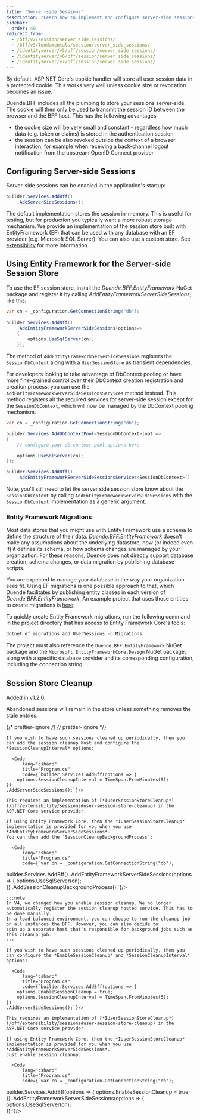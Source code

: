 ```yaml
---
title: "Server-side Sessions"
description: "Learn how to implement and configure server-side sessions in BFF to manage user session data storage and enable session revocation capabilities"
sidebar:
  order: 40
redirect_from:
  - /bff/v2/session/server_side_sessions/
  - /bff/v3/fundamentals/session/server_side_sessions/
  - /identityserver/v5/bff/session/server_side_sessions/
  - /identityserver/v6/bff/session/server_side_sessions/
  - /identityserver/v7/bff/session/server_side_sessions/
---
```


By default, ASP.NET Core's cookie handler will store all user session data in a protected cookie. This works very well unless cookie size or revocation becomes an issue.

Duende.BFF includes all the plumbing to store your sessions server-side. The cookie will then only be used to transmit the session ID between the browser and the BFF host. This has the following advantages

* the cookie size will be very small and constant - regardless how much data (e.g. token or claims) is stored in the authentication session
* the session can be also revoked outside the context of a browser interaction, for example when receiving a back-channel logout notification from the upstream OpenID Connect provider

## Configuring Server-side Sessions

Server-side sessions can be enabled in the application's startup:

```csharp
builder.Services.AddBff()
    .AddServerSideSessions();
```

The default implementation stores the session in-memory. This is useful for testing, but for production you typically want a more robust storage mechanism. We provide an implementation of the session store built with EntityFramework (EF) that can be used with any database with an EF provider (e.g. Microsoft SQL Server). You can also use a custom store. See [extensibility](/bff/extensibility/sessions.md#user-session-store) for more information.

## Using Entity Framework for the Server-side Session Store

To use the EF session store, install the *Duende.BFF.EntityFramework* NuGet package and register it by calling *AddEntityFrameworkServerSideSessions*, like this:

```csharp
var cn = _configuration.GetConnectionString("db");
        
builder.Services.AddBff()
    .AddEntityFrameworkServerSideSessions(options=> 
    {
        options.UseSqlServer(cn);        
    });
```
The method of `AddEntityFrameworkServerSideSessions` registers the `SessionDbContext` along with a `UserSessionStore` as transient dependencies.

For developers looking to take advantage of DbContext pooling or have more fine-grained control over their DbContext creation registration and creation process, you can use the `AddEntityFrameworkServerSideSessionsServices` method instead. This method registers all the required services for server-side session except for the `SessionDbContext`, which will now be managed by the DbContext pooling mechanism.

```csharp
var cn = _configuration.GetConnectionString("db");

builder.Services.AddDbContextPool<SessionDbContext>(opt =>
{
    // configure your db context pool options here

    options.UseSqlServer(cn);
});

builder.Services.AddBff()
    .AddEntityFrameworkServerSideSessionsServices<SessionDbContext>()
```

Note, you'll still need to let the server side session store know about the `SessionDbContext` by calling `AddEntityFrameworkServerSideSessions` with the `SessionDbContext` implementation as a generic argument.

### Entity Framework Migrations

Most data stores that you might use with Entity Framework use a schema to define the structure of their data. *Duende.BFF.EntityFramework* doesn't make any assumptions about the underlying datastore, how (or indeed even if) it defines its schema, or how schema changes are managed by your organization. For these reasons, Duende does not directly support database creation, schema changes, or data migration by publishing database scripts.

You are expected to manage your database in the way your organization sees fit. Using EF migrations is one possible approach to that, which Duende facilitates by publishing entity classes in each version of *Duende.BFF.EntityFramework*. An example project that uses those entities to create migrations is [here](https://github.com/DuendeSoftware/products/tree/main/bff/migrations/UserSessionDb).

To quickly create Entity Framework migrations, run the following command in the project directory that has access to Entity Framework Core's tools:

```bash
dotnet ef migrations add UserSessions -o Migrations
```

The project must also reference the `Duende.BFF.EntityFramework` NuGet package and the `Microsoft.EntityFrameworkCore.Design` NuGet package, along with a specific database provider and its corresponding configuration, including the connection string.

## Session Store Cleanup
Added in v1.2.0.

Abandoned sessions will remain in the store unless something removes the stale entries.

{/* prettier-ignore */}
<Tabs syncKey="bffVersion">
  {/* prettier-ignore */}
  <TabItem label="V4">

    If you wish to have such sessions cleaned up periodically, then you can add the session cleanup host and configure the *SessionCleanupInterval* options:

      <Code
          lang="csharp"
          title="Program.cs"
          code={`builder.Services.AddBff(options => {
        options.SessionCleanupInterval = TimeSpan.FromMinutes(5);
    })
    .AddServerSideSessions();`}/>

    This requires an implementation of [*IUserSessionStoreCleanup*](/bff/extensibility/sessions#user-session-store-cleanup) in the ASP.NET Core service provider.

    If using Entity Framework Core, then the *IUserSessionStoreCleanup* implementation is provided for you when you use *AddEntityFrameworkServerSideSessions*.
    You can then add the `SessionCleanupBackgroundProcess`:

      <Code
          lang="csharp"
          title="Program.cs"
          code={`var cn = _configuration.GetConnectionString("db");
            
builder.Services.AddBff()
    .AddEntityFrameworkServerSideSessions(options => 
    {
        options.UseSqlServer(cn);        
    })
    .AddSessionCleanupBackgroundProcess();`}/>

    :::note
    In V4, we changed how you enable session cleanup. We no longer automatically register the session cleanup hosted service. This has to be done manually.
    In a load-balanced environment, you can choose to run the cleanup job on all instances the BFF. However, you can also decide to
    spin up a separate host that's responsible for background jobs such as this cleanup job.
    :::

  </TabItem>
  <TabItem label="V3">

    If you wish to have such sessions cleaned up periodically, then you can configure the *EnableSessionCleanup* and *SessionCleanupInterval* options:

      <Code
          lang="csharp"
          title="Program.cs"
          code={`builder.Services.AddBff(options => {
        options.EnableSessionCleanup = true;
        options.SessionCleanupInterval = TimeSpan.FromMinutes(5);
    })
    .AddServerSideSessions();`}/>

    This requires an implementation of [*IUserSessionStoreCleanup*](/bff/extensibility/sessions#user-session-store-cleanup) in the ASP.NET Core service provider.

    If using Entity Framework Core, then the *IUserSessionStoreCleanup* implementation is provided for you when you use *AddEntityFrameworkServerSideSessions*.
    Just enable session cleanup:

      <Code
          lang="csharp"
          title="Program.cs"
          code={`var cn = _configuration.GetConnectionString("db");
            
builder.Services.AddBff(options =>
    {
        options.EnableSessionCleanup = true;
    })
    .AddEntityFrameworkServerSideSessions(options => 
    {
        options.UseSqlServer(cn);        
    });`}/>

  </TabItem>
</Tabs>